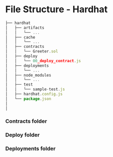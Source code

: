 # File Structure - Hardhat

```jsx
├── hardhat
│   ├── artifacts
│   │   └── ...
│   ├── cache
│   │   └── ...
│   ├── contracts
│   │   └── Greeter.sol
│   ├── deploy
│   │   └── 00_deploy_contract.js
│   ├── deployments
│   │   └── ...
│   ├── node_modules
│   │   └── ...
│   ├── test
│   │   └── sample-test.js
│   ├── hardhat.config.js
│   └── package.json
│
│
```

### Contracts folder

### Deploy folder

### Deployments folder
